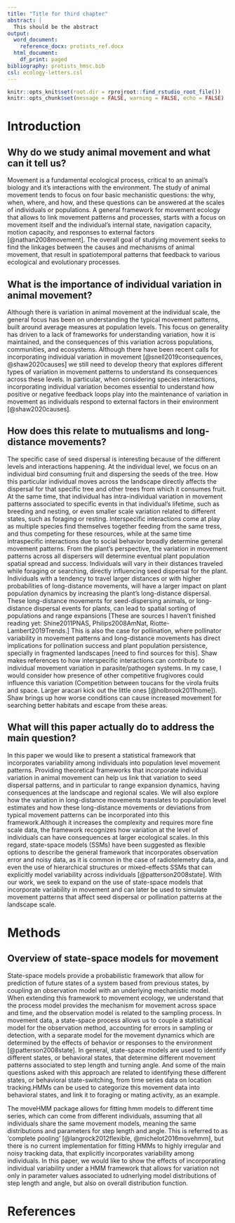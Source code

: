 ```yaml
---
title: "Title for third chapter"
abstract: |
  This should be the abstract
output:
  word_document:
    reference_docx: protists_ref.docx
  html_document:
    df_print: paged
bibliography: protists_hmsc.bib
csl: ecology-letters.csl
---
```


```r
knitr::opts_knit$set(root.dir = rprojroot::find_rstudio_root_file())
knitr::opts_chunk$set(message = FALSE, warning = FALSE, echo = FALSE)
```



\newpage
# Introduction

## Why do we study animal movement and what can it tell us?
   Movement is a fundamental ecological process, critical to an animal's biology and it's interactions with the environment. The study of animal movement tends to focus on four basic mechanistic questions: the why, when, where, and how, and these questions can be answered at the scales of individuals or populations. A general framework for movement ecology that allows to link movement patterns and processes, starts with a focus on movement itself and the individual's internal state, navigation capacity, motion capacity, and responses to external factors [@nathan2008movement]. The overall goal of studying movement seeks to find the linkages between the causes and mechanisms of animal movement, that result in spatiotemporal patterns that feedback to various ecological and evolutionary processes. 

## What is the importance of individual variation in animal movement?  
  Although there is variation in animal movement at the individual scale, the general focus has been on understanding the typical movement patterns, built around average measures at population levels. This focus on generality has driven to a lack of frameworks for understanding variation, how it is maintained, and the consequences of this variation across populations, communities, and ecosystems. Although there have been recent calls for incorporating individual variation in movement [@snell2019consequences, @shaw2020causes] we still need to develop theory that explores different types of variation in movement patterns to understand its consequences across these levels. In particular, when considering species interactions, incorporating individual variation becomes essential to understand how positive or negative feedback loops play into the maintenance of variation in movement as individuals respond to external factors in their environment [@shaw2020causes].  
  
## How does this relate to mutualisms and long-distance movements?
  The specific case of seed dispersal is interesting because of the different levels and interactions happening. At the individual level, we focus on an individual bird consuming fruit and dispersing the seeds of the tree. How this particular individual moves across the landscape directly affects the dispersal for that specific tree and other trees from which it consumes fruit. At the same time, that individual has intra-individual variation in movement patterns associated to specific events in that individual's lifetime, such as breeding and nesting, or even smaller scale variation related to different states, such as foraging or resting. Interspecific interactions come at play as multiple species find themselves together feeding from the same tress, and thus competing for these resources, while at the same time intraspecific interactions due to social behavior broadly determine general movement patterns. From the plant's perspective, the variation in movement patterns across all dispersers will determine eventual plant population spatial spread and success. Individuals will vary in their distances traveled while foraging or searching, directly influencing seed dispersal for the plant. Individuals with a tendency to travel larger distances or with higher probabilities of long-distance movements, will have a larger impact on plant population dynamics by increasing the plant's long-distance dispersal. These long-distance movements for seed-dispersing animals, or long-distance dispersal events for plants, can lead to spatial sorting of populations and range expansions [These are sources I haven't finished reading yet: Shine2011PNAS, Philips2008AmNat, Riotte-Lambert2019Trends.] This is also the case for pollination, where pollinator variability in movement patterns and long-distance movements has direct implications for pollination success and plant population persistence, specially in fragmented landscapes [need to find sources for this]. 
  Shaw makes references to how interspecific interactions can contribute to individual movement variation in parasite/pathogen systems. In my case, I would consider how presence of other competitive frugivores could influence this variation (Competition between toucans for the virola fruits and space. Larger aracari kick out the little ones [@holbrook2011home]). Shaw brings up how worse conditions can cause increased movement for searching better habitats and escape from these areas.

## What will this paper actually do to address the main question?  
  In this paper we would like to present a statistical framework that incorporates variability among individuals into population level movement patterns. Providing theoretical frameworks that incorporate individual variation in animal movement can help us link that variation to seed dispersal patterns, and in particular to range expansion dynamics, having consequences at the landscape and regional scales. We will also explore how the variation in long-distance movements translates to population level estimates and how these long-distance movements or deviations from typical movement patterns can be incorporated into this framework.Although it increases the complexity and requires more fine scale data, the framework recognizes how variation at the level of individuals can have consequences at larger ecological scales. In this regard, state-space models (SSMs) have been suggested as flexible options to describe the general framework that incorporates observation error and noisy data, as it is common in the case of radiotelemetry data, and even the use of hierarchical structures or mixed-effects SSMs that can explicitly model variability across individuals [@patterson2008state]. With our work, we seek to expand on the use of state-space models that incorporate variability in movement and can later be used to simulate movement patterns that affect seed dispersal or pollination patterns at the landscape scale.


# Methods  

## Overview of state-space models for movement  
  State-space models provide a probabilistic framework that allow for prediction of future states of a system based from previous states, by coupling an observation model with an underlying mechanistic model. When extending this framework to movement ecology, we understand that the process model provides the mechanism for movement across space and time, and the observation model is related to the sampling process. In movement data, a state-space process allows us to couple a statistical model for the observation method, accounting for errors in sampling or detection, with a separate model for the movement dynamics which are determined by the effects of behavior or responses to the environment [@patterson2008state]. In general, state-space models are used to identify different states, or behavioral states, that determine different movement patterns associated to step length and turning angle. And some of the main questions asked with this approach are related to identifying these different states, or behavioral state-switching, from time series data on location tracking.HMMs can be used to categorize this movement data into behavioral states, and link it to foraging or mating activity, as an example.
  
  The moveHMM package allows for fitting hmm models to different time series, which can come from different individuals, assuming that all individuals share the same movement models, meaning the same distributions and parameters for step length and angle. This is referred to as 'complete pooling' [@langrock2012flexible, @michelot2016movehmm], but there is no current implementation for fitting HMMs to highly irregular and noisy tracking data, that explicitly incorporates variability among individuals. In this paper, we would like to show the effects of incorporating individual variability under a HMM framework that allows for variation not only in parameter values associated to udnerlying model distributions of step length and angle, but also on overall distribution function.

# References






